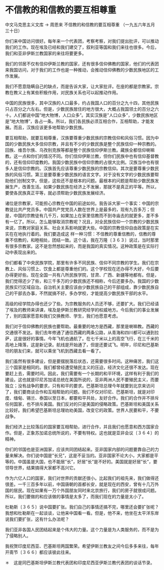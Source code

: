 # 不信教的和信教的要互相尊重

中文马克思主义文库 -> 周恩来
不信教的和信教的要互相尊重
（一九五六年五月三十日）

你们来中国访问很好。每年来一个代表团，考察考察，对我们提出批评，可以推动我们的工作。现在埃及已经和我们建交了，叙利亚等国和我们来往也很多。今后，我们和亚非伊斯兰教国家的来往将要更多。

我们的邻居不仅有信仰伊斯兰教的国家，还有很多信仰佛教的国家，他们的代表团来我国访问，对于我们的工作也是一种推动，会推动信仰佛教的少数民族地区的工作发展。

我们不愿意隐瞒自己的缺点，而是告诉大家，让大家批评。在座的都是宗教家。宗教在教义上有某些积极作用，对民族关系也可以起推动作用。

中国的民族很多，其中汉族的人口最多，约占我国人口的百分之九十四，其他民族只占百分之六左右。但是，少数民族居住的地方很大，大概占我国领土的百分之六十。人们都说中国"地大物博，人口众多"。其实汉族是"人口众多"，少数民族地区是"地大物博"，各占一条。所以，我们各民族必须互相合作，互相帮助，才能发展。而且，汉族应该更多地帮助少数民族。

要互相帮助，就要互相尊重，汉族要尊重少数民族的宗教信仰和风俗习惯。因为中国的少数民族大多信仰宗教，并且有不少的少数民族是整个民族信仰一种宗教的。回族、维吾尔族、乌孜别克族等都是整个民族信仰伊斯兰教。藏族全都信仰喇嘛教。这一点和你们的情况不同。你们信仰伊斯兰教，但你们民族中也有信仰基督教的，还有信仰印度教的。我国少数民族中信仰宗教的占很大比例。汉族当中也有很多人是信仰宗教的。汉族首先应该尊重少数民族的宗教信仰。其次是要尊重少数民族的风俗习惯。第三是要尊重少数民族的语言文字。对于没有文字的少数民族要帮助他们创制文字。但是，这些还不是根本的问题。最根本的问题是帮助少数民族发展生产，改善生活。如果少数民族在经济上不发展，那就不是真正的平等。所以，要使各民族真正平等，就必须帮助少数民族发展经济。

诸位是宗教家，可能担心宗教在中国的前途如何。我告诉大家一个事实：中国的宗教徒比共产党员多。中国共产党党员人数在世界上是最多的，现有九百多万；但是，中国的宗教徒有几千万，如果加上在家里信教而不到寺庙去的就更多，差不多有一亿了。所以，怎么能够取消宗教呢？况且，对全民族信仰一个宗教的少数民族来说，宗教对家庭关系、社会关系影响就更大些。中国的宗教信仰自由政策是在实实在在地执行着的。我们要造成这 样一种习惯：不信教的尊重信教的，信教的尊重不信教的，和睦相处，团结一致。这个话，我在万隆〔３６３〕说过，当时那里有很多宗教家。这不是忽然想起来的，而是我国的真实情况。这种政策是在实际行动中表现出来的。

你们都看了中央民族学院，那里有许多不同民族、信仰不同宗教的学生。我们在宗教上、风俗习惯上、饮食上都是尊重他们的。这个学校现在还办得不大好，今后要办得更好些。现在全国一共有八所民族学院，甘肃、广西、新疆等地都有。但是，我们觉得还少了些，和三千多万的少数民族还不相称，今后还要多办。我国的少数民族实行区域自治。自治机关主要应该由少数民族自己的干部组成，靠少数民族自己的干部去办事，不然就搞不好。多办学校，才能提高少数民族干部的水平。

高级的经学院办得也还少了些。为宗教服务的人员还不够，还要扩大。我们已经请了埃及的教师来讲课，埃及是伊斯兰教研究经学的权威地方。今后我们的事业发展了，别的国家愿意和我们交换教师、学生，我们也愿意考虑。

我们对于信仰佛教的民族也要帮助。最重要的地方是西藏，那里是喇嘛教。西藏的交通很不发达。我们去年修通了通往西藏的两条公路，从青海和四川都可以通到拉萨，这是很好的事情。今年飞机也通航了。在七千米以上的高空飞行，在三千米的高地上降落，这是新记录。航线是开始通了，但是还要试飞。明年，印尼和巴基斯坦的朋友们来，就可以乘坐飞机到西藏去看一看了。

我们虽然有很多建设，但是要摆脱落后状态，还需要很多时间。这种痛苦，我们这三个国家是相同的。我们都曾经遭受殖民主义的压迫，经济文化还很不发达。现在要赶上去，需要时间。因此，我们需要有一个长期的和平环境，这样有利于我们的建设。这也就是印尼苏加诺总统在美国所说的，亚非两洲人民不要殖民主义，而要独立；没有战争的要求，只有和平的要求。巴基斯坦总理今年就要到北京来访问了，我们要商谈合作和互相帮助的问题。我们不仅对印尼、巴基斯坦，就是对印度、缅甸、锡兰、泰国以至日本，都要和平共处，友好合作。我们的合作并不排斥任何国家，也不排斥美国。我们反对的只是美国的侵略政策。巴基斯坦和美国关系比较好。我们希望巴基斯坦总理劝劝美国，改变它的政策。世界人民要和平，不要战争。

我们经济上比较落后的国家要互相帮助，进行合作，并且我们也愿意和西方国家合作。但是，正象苏加诺总统所说的，不要有特权。这也就是亚非会议〔３６４〕的精神。

你们的邻国也是亚洲国家，应该共同团结起来。亚非国家内部的问题要靠自己的力量来解决。你们说中国是"长兄"，这是不妥当的。亚非国家不论大小，大家都是平等的。中国虽是大国，也不能居"长"，好居"长"是不好的。美国就是好居"长"，要领导世界，结果搞得大家都不高兴它。

作为六亿人口的国家，我们对世界的贡献还很小。比起我们的祖先来，我们做得还很差。一千三百多年以前，中国唐朝的首都长安，就是现在的西安，曾有十几万外国的居民。现在如果有一万个外国朋友同时来北京旅行，我们的房子就很成问题。所以，我们要做的和应该做的事情是太多了，而我们现在的力量是太小了。

杜勒斯〔３６５〕说中国要扩张。我们自己的事情还搞不完，哪里还会要扩张呢？我想和杜勒斯在一起谈谈，让他来中国看一看。但是，他不来，他坐在太平洋东岸说我们要扩张，这有什么办法呢？

我们亚非各国人民团结起来是个伟大的力量。这个力量是为人类服务的，而不是为了侵略别人。

我祝贺印度尼西亚、巴基斯坦两国繁荣。希望伊斯兰教友之间今后多多来往，每年开斋节〔３６６〕都应该彼此往来。

＊　这是同巴基斯坦伊斯兰教代表团和印度尼西亚伊斯兰教代表团的谈话节录。

